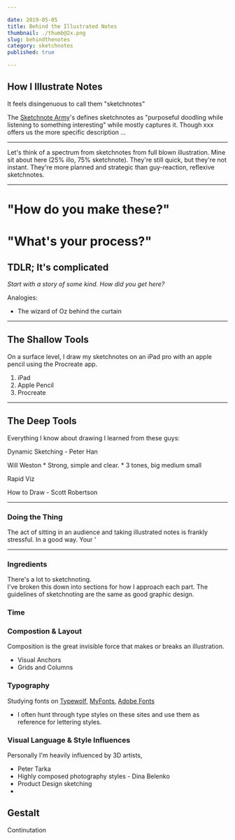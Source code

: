 ```yaml
---

date: 2019-05-05
title: Behind the Illustrated Notes
thumbnail: ./thumb@2x.png
slug: behindthenotes
category: sketchnotes
published: true

---
```


## How I Illustrate Notes


It feels disingenuous to call them "sketchnotes"

The [Sketchnote Army](#)'s defines sketchnotes as "purposeful doodling while listening to something interesting" while mostly captures it.
Though xxx offers us the more specific description ...

---

Let's think of a spectrum from sketchnotes from full blown illustration.
Mine sit about here (25% illo, 75% sketchnote).
They're still quick, but they're not instant.
They're more planned and strategic than guy-reaction, reflexive sketchnotes.

---


# "How do you make these?"
# "What's your process?"

## TDLR; It's complicated


*Start with a story of some kind. How did you get here?*  

Analogies:
* The wizard of Oz behind the curtain

---

## The Shallow Tools

On a surface level, I draw my sketchnotes on an iPad pro with an apple pencil using the Procreate app.

1. iPad
2. Apple Pencil
3. Procreate



---

## The Deep Tools

Everything I know about drawing I learned from these guys:

Dynamic Sketching - Peter Han

Will Weston
    * Strong, simple and clear.
    * 3 tones, big medium small

Rapid Viz  

How to Draw - Scott Robertson  

---

### Doing the Thing

The act of sitting in an audience and taking illustrated notes is frankly stressful. In a good way. Your '

---

### Ingredients

There's a lot to sketchnoting.  
I've broken this down into sections for how I approach each part.
The guidelines of sketchnoting are the same as good graphic design.

### Time

### Compostion & Layout

Composition is the great invisible force that makes or breaks an illustration.

* Visual Anchors
* Grids and Columns

### Typography

Studying fonts on [Typewolf](#), [MyFonts](#), [Adobe Fonts](#)  
* I often hunt through type styles on these sites and use them as reference for lettering styles.

### Visual Language & Style Influences

Personally I'm heavily influenced by 3D artists,

* Peter Tarka
* Highly composed photography styles - Dina Belenko
* Product Design sketching
* 

## Gestalt

Continutation


